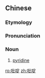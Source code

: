 ==Chinese==
{{zh-forms}}
{{zh-wp}}

===Etymology===
{{bor|zh|en|pyridine}}

===Pronunciation===
{{zh-pron
|m=bǐdìng
|cat=n
}}

===Noun===
{{zh-noun}}

# {{lb|zh|organic compound}} [[pyridine]]

[[ro:吡啶]]
[[zh:吡啶]]
